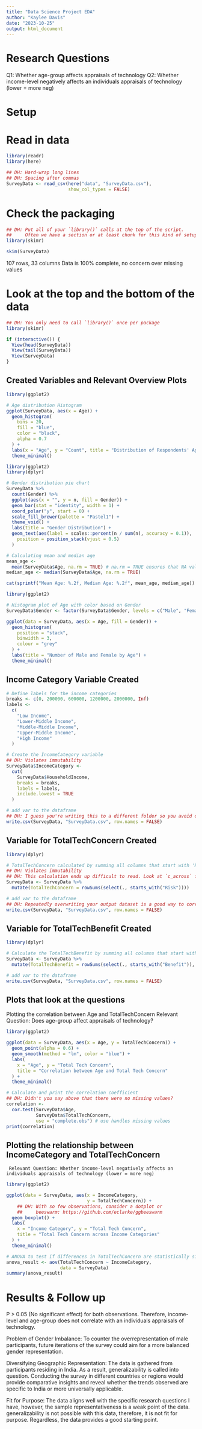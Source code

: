 ```yaml
---
title: "Data Science Project EDA"
author: "Kaylee Davis"
date: "2023-10-25"
output: html_document
---
```


<!--
DH general comments: 
- Like the use of renv and an Rproj file
- Missing a README to give the reviewer some context
- Serious issues with violating immutability and data management
- An EDA still needs to have a narrative structure: introducing the reviewer to the research question and dataset and walking through an exploration of it.  Think of it as giving us a guided tour of the data. 
-->

# Research Questions #

<!-- DH: Note that this isn't formatted as a list when you knit to HTML -->
Q1: Whether age-group affects appraisals of technology
Q2: Whether income-level negatively affects an individuals appraisals of technology (lower = more neg)

# Setup # 

<!-- DH: In an ordinary run of the script, `renv` stuff is handled automatically by `.Rprofile`.  Move this to setup instructions in a README. 
```r
library(renv)
# Using renv restore function to get dependencies 
restore()
```
--> 

# Read in data #
<!-- DH: What is this dataset we're going to be looking at? -->
```r
library(readr)
library(here)

## DH: Hard-wrap long lines
## DH: Spacing after commas
SurveyData <- read_csv(here("data", "SurveyData.csv"), 
                       show_col_types = FALSE)
```

# Check the packaging #
```r
## DH: Put all of your `library()` calls at the top of the script. 
##     Often we have a section or at least chunk for this kind of setup. 
library(skimr)

skim(SurveyData)
```

107 rows, 33 columns 
Data is 100% complete, no concern over missing values 


# Look at the top and the bottom of the data #
```r
## DH: You only need to call `library()` once per package
library(skimr)

if (interactive()) {
  View(head(SurveyData))
  View(tail(SurveyData))
  View(SurveyData)
}
```

<!-- DH: Anything notable here, either good or bad?  -->


## Created Variables and Relevant Overview Plots ##
```r
library(ggplot2)

# Age distribution Histogram
ggplot(SurveyData, aes(x = Age)) +
  geom_histogram(
    bins = 20,
    fill = "blue",
    color = "black",
    alpha = 0.7
  ) +
  labs(x = "Age", y = "Count", title = "Distribution of Respondents' Age") +
  theme_minimal()
```

<!-- DH: Anything notable here?   -->

```r
library(ggplot2)
library(dplyr)

# Gender distribution pie chart
SurveyData %>%
  count(Gender) %>%
  ggplot(aes(x = "", y = n, fill = Gender)) +
  geom_bar(stat = "identity", width = 1) +
  coord_polar("y", start = 0) +
  scale_fill_brewer(palette = "Pastel1") +
  theme_void() +
  labs(title = "Gender Distribution") +
  geom_text(aes(label = scales::percent(n / sum(n), accuracy = 0.1)),
    position = position_stack(vjust = 0.5)
  )
```

<!-- DH: Do you know how gender was attributed?  -->

```r
# Calculating mean and median age
mean_age <-
  mean(SurveyData$Age, na.rm = TRUE) # na.rm = TRUE ensures that NA values are removed
median_age <- median(SurveyData$Age, na.rm = TRUE)

cat(sprintf("Mean Age: %.2f, Median Age: %.2f", mean_age, median_age))
```

```r
library(ggplot2)

# Histogram plot of Age with color based on Gender
SurveyData$Gender <- factor(SurveyData$Gender, levels = c("Male", "Female"))

ggplot(data = SurveyData, aes(x = Age, fill = Gender)) +
  geom_histogram(
    position = "stack",
    binwidth = 3,
    colour = "grey"
  ) +
  labs(title = "Number of Male and Female by Age") +
  theme_minimal()
```


## Income Category Variable Created ##
```r
# Define labels for the income categories
breaks <- c(0, 200000, 600000, 1200000, 2000000, Inf)
labels <-
  c(
    "Low Income",
    "Lower-Middle Income",
    "Middle-Middle Income",
    "Upper-Middle Income",
    "High Income"
  )

# Create the IncomeCategory variable
## DH: Violates immutability
SurveyData$IncomeCategory <-
  cut(
    SurveyData$HouseholdIncome,
    breaks = breaks,
    labels = labels,
    include.lowest = TRUE
  )

# add var to the dataframe
## DH: I guess you're writing this to a different folder so you avoid overwriting and potentially corrupting your raw data.  But then this creates clutter and confusion.  How do I, the person reviewing your code, know which `SurveyData.csv` is which? 
write.csv(SurveyData, "SurveyData.csv", row.names = FALSE)
```


## Variable for TotalTechConcern Created ##
```r
library(dplyr)

# TotalTechConcern calculated by summing all columns that start with 'Risk'
## DH: Violates immutability
## DH: This calculation ends up difficult to read. Look at `c_across` for a simpler way to do this.
SurveyData <- SurveyData %>%
  mutate(TotalTechConcern = rowSums(select(., starts_with("Risk"))))

# add var to the dataframe
## DH: Repeatedly overwriting your output dataset is a good way to corrupt it.  Consider what happens if someone runs chunks out of order or only runs certain chunks but not others.  Save this until the very end.  
write.csv(SurveyData, "SurveyData.csv", row.names = FALSE)
```

## Variable for TotalTechBenefit Created ##

<!-- DH: DRY: You're doing the same basic thing multiple times: given a set of columns, take the rowwise sum and use that as an aggregate variable.  Use `c_across()` or a custom function to make this easier to read, and do it in a single `mutate()` call so that you don't need to keep violating impredicativity.  -->
```r
library(dplyr)

# Calculate the TotalTechBenefit by summing all columns that start with 'Benefit'
SurveyData <- SurveyData %>%
  mutate(TotalTechBenefit = rowSums(select(., starts_with("Benefit")), na.rm = TRUE))

# add var to the dataframe
write.csv(SurveyData, "SurveyData.csv", row.names = FALSE)
```


## Plots that look at the questions ##

<!-- DH: Note that the line break doesn't appear in the HTML. Use Markdown headers to get the formatting right. -->
Plotting the correlation between Age and TotalTechConcern
    Relevant Question: Does age-group affect appraisals of technology?

```r
library(ggplot2)

ggplot(data = SurveyData, aes(x = Age, y = TotalTechConcern)) +
  geom_point(alpha = 0.6) +
  geom_smooth(method = "lm", color = "blue") +
  labs(
    x = "Age", y = "Total Tech Concern",
    title = "Correlation between Age and Total Tech Concern"
  ) +
  theme_minimal()

# Calculate and print the correlation coefficient
## DH: Didn't you say above that there were no missing values? 
correlation <-
  cor.test(SurveyData$Age, 
           SurveyData$TotalTechConcern, 
           use = "complete.obs") # use handles missing values
print(correlation)
```
 


## Plotting the relationship between IncomeCategory and TotalTechConcern ##
     Relevant Question: Whether income-level negatively affects an individuals appraisals of technology (lower = more neg)
    
```r
library(ggplot2)

ggplot(data = SurveyData, aes(x = IncomeCategory, 
                              y = TotalTechConcern)) +
    ## DH: With so few observations, consider a dotplot or 
    ##     beeswarm: https://github.com/eclarke/ggbeeswarm
  geom_boxplot() +
  labs(
    x = "Income Category", y = "Total Tech Concern",
    title = "Total Tech Concern across Income Categories"
  ) +
  theme_minimal()

# ANOVA to test if differences in TotalTechConcern are statistically significant across IncomeCategory
anova_result <- aov(TotalTechConcern ~ IncomeCategory, 
                    data = SurveyData)
summary(anova_result)
```
# Results & Follow up 

<!-- DH: You didn't include age in the ANOVA.  Could also include gender to account for the gender imbalance. -->
P > 0.05 (No significant effect) for both observations. Therefore, income-level and age-group does not correlate with an individuals appraisals of technology. 
<!-- DH: Remember that you can't accept the null in Fisherian statistics, and Neyman-Pearson requires a power analysis. -->

Problem of Gender Imbalance: To counter the overrepresentation of male participants, future iterations of the survey could aim for a more balanced gender representation.

Diversifying Geographic Representation: The data is gathered from participants residing in India. As a result, generalizability is called into question. Conducting the survey in different countries or regions would provide comparative insights and reveal whether the trends observed are specific to India or more universally applicable. 

Fit for Purpose: The data aligns well with the specific research questions I have, however, the sample representativeness is a weak point of the data. generalizability is not possible with this data, therefore, it is not fit for purpose. Regardless, the data provides a good starting point.  





